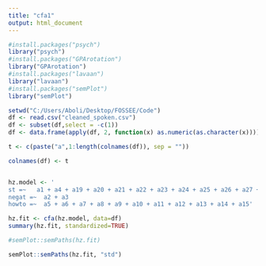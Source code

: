 ---
title: "cfa1"
output: html_document
---

```{r echo=TRUE, fig.height=30, fig.width=40, message=FALSE, warning=FALSE}

#install.packages("psych")
library("psych")
#install.packages("GPArotation")
library("GPArotation")
#install.packages("lavaan")
library("lavaan")
#install.packages("semPlot")
library("semPlot")

setwd("C:/Users/Aboli/Desktop/FOSSEE/Code")
df <- read.csv("cleaned_spoken.csv")
df <- subset(df,select = -c(1))
df <- data.frame(apply(df, 2, function(x) as.numeric(as.character(x))))

t <- c(paste("a",1:length(colnames(df)), sep = ""))

colnames(df) <- t


hz.model <- '
st =~   a1 + a4 + a19 + a20 + a21 + a22 + a23 + a24 + a25 + a26 + a27 + a28 + a29
negat =~  a2 + a3
howto =~  a5 + a6 + a7 + a8 + a9 + a10 + a11 + a12 + a13 + a14 + a15'

hz.fit <- cfa(hz.model, data=df)
summary(hz.fit, standardized=TRUE)

#semPlot::semPaths(hz.fit)

semPlot::semPaths(hz.fit, "std")
```